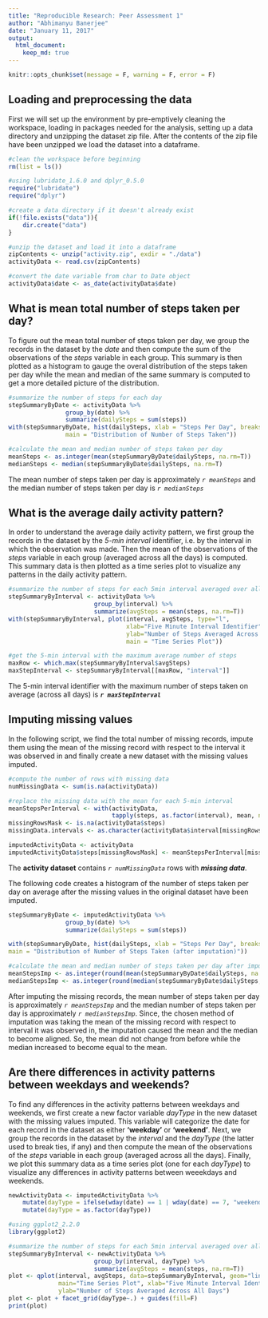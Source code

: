 ```yaml
---
title: "Reproducible Research: Peer Assessment 1"
author: "Abhimanyu Banerjee"
date: "January 11, 2017"
output: 
  html_document:
    keep_md: true
---
```


```r
knitr::opts_chunk$set(message = F, warning = F, error = F)
```


## Loading and preprocessing the data

First we will set up the environment by pre-emptively cleaning the workspace, loading in packages needed for the analysis, setting up a data directory and unzipping the dataset zip file. After the contents of the zip file have been unzipped we load the dataset into a dataframe.  

```r
#clean the workspace before beginning
rm(list = ls())

#using lubridate_1.6.0 and dplyr_0.5.0
require("lubridate")
require("dplyr")

#create a data directory if it doesn't already exist
if(!file.exists("data")){
    dir.create("data")
}

#unzip the dataset and load it into a dataframe
zipContents <- unzip("activity.zip", exdir = "./data")
activityData <- read.csv(zipContents)

#convert the date variable from char to Date object
activityData$date <- as_date(activityData$date)
```

## What is mean total number of steps taken per day?

To figure out the mean total number of steps taken per day, we group the records in the dataset by the *date* and then compute the sum of the observations of the *steps* variable in each group. This summary is then plotted as a histogram to gauge the overal distribution of the steps taken per day while the mean and median of the same summary is computed to get a more detailed picture of the distribution.  

```r
#summarize the number of steps for each day
stepSummaryByDate <- activityData %>%
                group_by(date) %>%
                summarize(dailySteps = sum(steps))
with(stepSummaryByDate, hist(dailySteps, xlab = "Steps Per Day", breaks=10,
                main = "Distribution of Number of Steps Taken"))

#calculate the mean and median number of steps taken per day
meanSteps <- as.integer(mean(stepSummaryByDate$dailySteps, na.rm=T))
medianSteps <- median(stepSummaryByDate$dailySteps, na.rm=T)
```

The mean number of steps taken per day is approximately *`r meanSteps`* and the median number of steps taken per day is *`r medianSteps`*

## What is the average daily activity pattern?

In order to understand the average daily activity pattern, we first group the records in the dataset by the *5-min interval* identifier, i.e. by the interval in which the observation was made. Then the mean of the observations of the *steps* variable in each group (averaged across all the days) is computed. This summary data is then plotted as a time series plot to visualize any patterns in the daily activity pattern.  

```r
#summarize the number of steps for each 5min interval averaged over all the days
stepSummaryByInterval <- activityData %>%
                        group_by(interval) %>%
                        summarize(avgSteps = mean(steps, na.rm=T))
with(stepSummaryByInterval, plot(interval, avgSteps, type="l", 
                                 xlab="Five Minute Interval Identifier",
                                 ylab="Number of Steps Averaged Across All Days",
                                 main = "Time Series Plot"))

#get the 5-min interval with the maximum average number of steps
maxRow <- which.max(stepSummaryByInterval$avgSteps)
maxStepInterval <- stepSummaryByInterval[[maxRow, "interval"]]
```

The 5-min interval identifier with the maximum number of steps taken on average (across all days) is ***`r maxStepInterval`***

## Imputing missing values

In the following script, we find the total number of missing records, impute them using the mean of the missing record with respect to the interval it was observed in and finally create a new dataset with the missing values imputed.  

```r
#compute the number of rows with missing data
numMissingData <- sum(is.na(activityData))

#replace the missing data with the mean for each 5-min interval
meanStepsPerInterval <- with(activityData, 
                             tapply(steps, as.factor(interval), mean, na.rm=T))
missingRowsMask <- is.na(activityData$steps)
missingData.intervals <- as.character(activityData$interval[missingRowsMask])

imputedActivityData <- activityData
imputedActivityData$steps[missingRowsMask] <- meanStepsPerInterval[missingData.intervals]

```

The **activity dataset** contains *`r numMissingData`* rows with ***missing data***.

The following code creates a histogram of the number of steps taken per day on average after the missing values in the original dataset have been imputed.  

```r
stepSummaryByDate <- imputedActivityData %>%
                group_by(date) %>%
                summarize(dailySteps = sum(steps))

with(stepSummaryByDate, hist(dailySteps, xlab = "Steps Per Day", breaks=10,
main = "Distribution of Number of Steps Taken (after imputation)"))

#calculate the mean and median number of steps taken per day after imputation
meanStepsImp <- as.integer(round(mean(stepSummaryByDate$dailySteps, na.rm=T)), 3)
medianStepsImp <- as.integer(round(median(stepSummaryByDate$dailySteps, na.rm=T)), 3)
```

After imputing the missing records, the mean number of steps taken per day is approximately *`r meanStepsImp`* and the median number of steps taken per day is approximately *`r medianStepsImp`*. Since, the chosen method of imputation was taking the mean of the missing record with respect to interval it was observed in, the imputation caused the mean and the median to become aligned. So, the mean did not change from before while the median increased to become equal to the mean.  

## Are there differences in activity patterns between weekdays and weekends?

To find any differences in the activity patterns between weekdays and weekends, we first create a new factor variable *dayType* in the new dataset with the missing values imputed. This variable will categorize the date for each record in the dataset as either **'weekday'** or **'weekend'**. Next, we group the records in the dataset by the *interval* and the *dayType* (the latter used to break ties, if any) and then compute the mean of the observations of the *steps* variable in each group (averaged across all the days). Finally, we plot this summary data as a time series plot (one for each *dayType*) to visualize any differences in activity patterns between weeekdays and weekends.  

```r
newActivityData <- imputedActivityData %>%
    mutate(dayType = ifelse(wday(date) == 1 | wday(date) == 7, "weekend", "weekday")) %>%
    mutate(dayType = as.factor(dayType))

#using ggplot2_2.2.0
library(ggplot2)

#summarize the number of steps for each 5min interval averaged over all the days
stepSummaryByInterval <- newActivityData %>%
                        group_by(interval, dayType) %>%
                        summarize(avgSteps = mean(steps, na.rm=T))
plot <- qplot(interval, avgSteps, data=stepSummaryByInterval, geom="line",
              main="Time Series Plot", xlab="Five Minute Interval Identifier",
              ylab="Number of Steps Averaged Across All Days")
plot <- plot + facet_grid(dayType~.) + guides(fill=F)
print(plot)
```